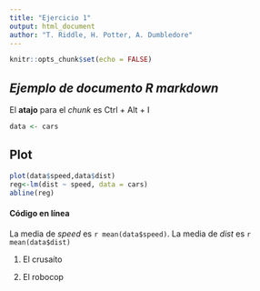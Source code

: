 ```yaml
---
title: "Ejercicio 1"
output: html_document
author: "T. Riddle, H. Potter, A. Dumbledore"
---
```


```r
knitr::opts_chunk$set(echo = FALSE)
```

## *Ejemplo de documento R markdown*

El **atajo** para el *chunk* es Ctrl + Alt + I

```r
data <- cars
```

## Plot

```r
plot(data$speed,data$dist)
reg<-lm(dist ~ speed, data = cars)
abline(reg)
```

#### Código en línea

La media de *speed* es `r mean(data$speed)`. La media de *dist* es `r mean(data$dist)`

1.  El crusaíto

2.  El robocop
